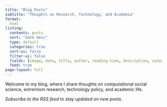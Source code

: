 ```yaml
---
title: "Blog Posts"
subtitle: "Thoughts on Research, Technology, and Academia"
format:
  html
listing:
  contents: posts
  sort: "date desc"
  type: default
  categories: true
  sort-ui: false
  filter-ui: false
  fields: [image, date, title, author, reading-time, description, categories]
  feed: true
page-layout: full
---
```


Welcome to my blog, where I share thoughts on computational social science, extremism research, technology policy, and academic life.

*Subscribe to the RSS feed to stay updated on new posts.*